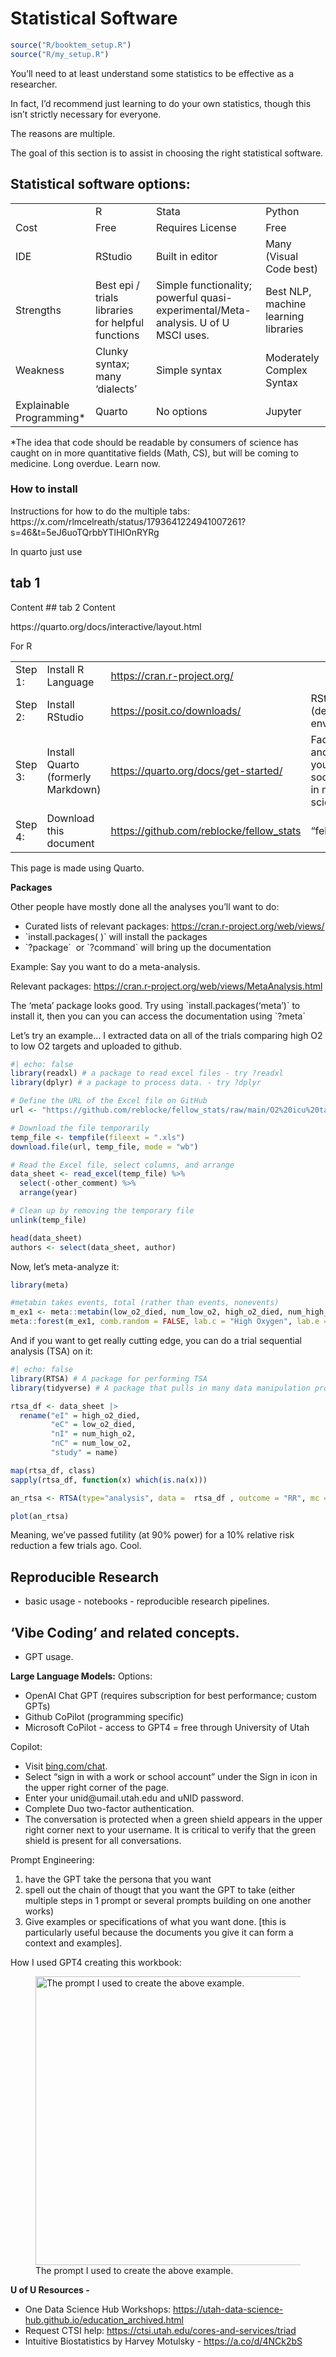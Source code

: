 # Statistical Software {#sec-stat_software}

```r
source("R/booktem_setup.R")
source("R/my_setup.R")
```

You'll need to at least understand some statistics to be effective as a researcher.

In fact, I'd recommend just learning to do your own statistics, though this isn't strictly necessary for everyone.

The reasons are multiple.

The goal of this section is to assist in choosing the right statistical software.

## Statistical software options:

|  |  |  |  |
|---------------|---------------|--------------------------|---------------|
|  | R | Stata | Python |
| Cost | Free | Requires License | Free |
| IDE | RStudio | Built in editor | Many (Visual Code best) |
| Strengths | Best epi / trials libraries for helpful functions | Simple functionality; powerful quasi-experimental/Meta-analysis. U of U MSCI uses. | Best NLP, machine learning libraries |
| Weakness | Clunky syntax; many 'dialects' | Simple syntax | Moderately Complex Syntax |
| Explainable Programming\* | Quarto | No options | Jupyter |

\*The idea that code should be readable by consumers of science has caught on in more quantitative fields (Math, CS), but will be coming to medicine. Long overdue. Learn now.

### How to install

Instructions for how to do the multiple tabs: https://x.com/rlmcelreath/status/1793641224941007261?s=46&t=5eJ6uoTQrbbYTlHIOnRYRg

In quarto just use

::: panel-tabset
## tab 1

Content \## tab 2 Content
:::

https://quarto.org/docs/interactive/layout.html

For R

|  |  |  |  |
|--------------|--------------|--------------|------------------------------|
| Step 1: | Install R Language | <https://cran.r-project.org/> |  |
| Step 2: | Install RStudio | <https://posit.co/downloads/> | RStudio is an IDE (development environment) |
| Step 3: | Install Quarto (formerly Markdown) | <https://quarto.org/docs/get-started/> | Facilitates sharing and explaining your code. Will soon be standard in medical science. |
| Step 4: | Download this document | <https://github.com/reblocke/fellow_stats> | "fellow_stats.qmd" |

This page is made using Quarto.

**Packages**

Other people have mostly done all the analyses you'll want to do:

-   Curated lists of relevant packages: <https://cran.r-project.org/web/views/>
-   \`install.packages( )\` will install the packages
-   \`?package\`  or \`?command\` will bring up the documentation

Example: Say you want to do a meta-analysis.

Relevant packages: <https://cran.r-project.org/web/views/MetaAnalysis.html>

The 'meta' package looks good. Try using \`install.packages('meta')\` to install it, then you can you can access the documentation using \`?meta\`

Let's try an example... I extracted data on all of the trials comparing high O2 to low O2 targets and uploaded to github.

```r
#| echo: false
library(readxl) # a package to read excel files - try ?readxl
library(dplyr) # a package to process data. - try ?dplyr

# Define the URL of the Excel file on GitHub
url <- "https://github.com/reblocke/fellow_stats/raw/main/O2%20icu%20target%20MA.xls"

# Download the file temporarily
temp_file <- tempfile(fileext = ".xls")
download.file(url, temp_file, mode = "wb")

# Read the Excel file, select columns, and arrange
data_sheet <- read_excel(temp_file) %>%
  select(-other_comment) %>%
  arrange(year)

# Clean up by removing the temporary file
unlink(temp_file)
```

```r
head(data_sheet)
authors <- select(data_sheet, author)
```

Now, let's meta-analyze it:

```r
library(meta)

#metabin takes events, total (rather than events, nonevents)
m_ex1 <- meta::metabin(low_o2_died, num_low_o2, high_o2_died, num_high_o2, data = data_sheet, studlab = paste(name, author, year), sm = "OR")
meta::forest(m_ex1, comb.random = FALSE, lab.c = "High Oxygen", lab.e = "Low Oxygen", label.left = "Favors Low O2", label.right = "Favors High O2")
```

And if you want to get really cutting edge, you can do a trial sequential analysis (TSA) on it:

```r
#| echo: false
library(RTSA) # A package for performing TSA
library(tidyverse) # A package that pulls in many data manipulation programs.

rtsa_df <- data_sheet |> 
  rename("eI" = high_o2_died, 
         "eC" = low_o2_died, 
         "nI" = num_high_o2,
         "nC" = num_low_o2, 
         "study" = name)

map(rtsa_df, class)
sapply(rtsa_df, function(x) which(is.na(x)))

an_rtsa <- RTSA(type="analysis", data =  rtsa_df , outcome = "RR", mc = 0.9, side = 2,  alpha = 0.05, beta = 0.1, es_alpha = "esOF", es_beta = "esOF", futility = "non-binding", random_adj = "D2", D2 = 0.25 )
```

```r
plot(an_rtsa)
```

Meaning, we've passed futility (at 90% power) for a 10% relative risk reduction a few trials ago. Cool.

## Reproducible Research

-   basic usage - notebooks - reproducible research pipelines.

## 'Vibe Coding' and related concepts.

-   GPT usage.

**Large Language Models:** Options:

-   OpenAI Chat GPT (requires subscription for best performance; custom GPTs)
-   Github CoPilot (programming specific)
-   Microsoft CoPilot - access to GPT4 = free through University of Utah

Copilot:

-   Visit [bing.com/chat](https://bing.com/chat).
-   Select "sign in with a work or school account" under the Sign in icon in the upper right corner of the page.
-   Enter your unid\@umail.utah.edu and uNID password.
-   Complete Duo two-factor authentication.
-   The conversation is protected when a green shield appears in the upper right corner next to your username. It is critical to verify that the green shield is present for all conversations.

Prompt Engineering:

1.  have the GPT take the persona that you want
2.  spell out the chain of thougt that you want the GPT to take (either multiple steps in 1 prompt or several prompts building on one another works)
3.  Give examples or specifications of what you want done. \[this is particularly useful because the documents you give it can form a context and examples\]. 

How I used GPT4 creating this workbook:

![The prompt I used to create the above example.](images/IMG_ADC8B4B4AF1D-1.jpeg){alt="The prompt I used to create the above example." width="462"}

**U of U Resources -** 

-   One Data Science Hub Workshops: <https://utah-data-science-hub.github.io/education_archived.html>  
-   Request CTSI help: <https://ctsi.utah.edu/cores-and-services/triad> 
-   Intuitive Biostatistics by Harvey Motulsky - <https://a.co/d/4NCk2bS> 

